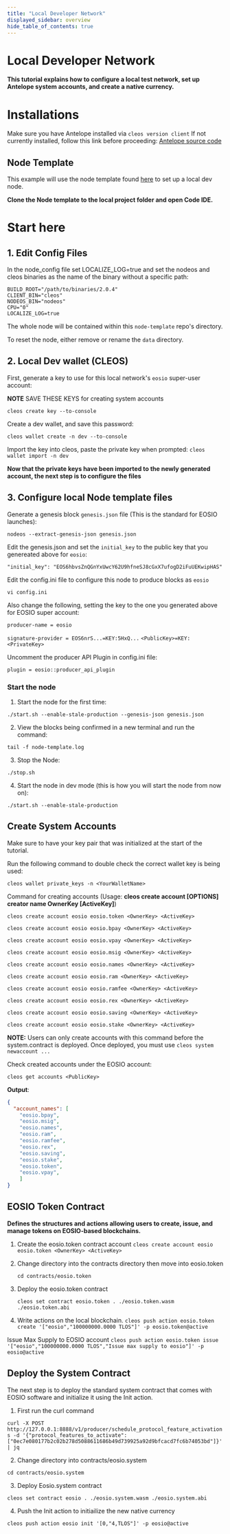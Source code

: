 ```yaml
---
title: "Local Developer Network"
displayed_sidebar: overview
hide_table_of_contents: true
---
```


# Local Developer Network 
__This tutorial explains how to configure a local test network, set up Antelope system accounts, and create a native currency.__

# Installations
Make sure you have Antelope installed via ```cleos version client``` 
If not currently installed, follow this link before proceeding: [Antelope source code](https://github.com/AntelopeIO/leap)

## Node Template
This example will use the node template found [here](https://github.com/telosnetwork/node-template) to set up a local dev node. 

__Clone the Node template to the local project folder and open Code IDE.__


# Start here

## 1. Edit Config Files
In the node_config file set LOCALIZE_LOG=true and set the nodeos and cleos binaries as the name of the binary without a specific path:

```
BUILD_ROOT="/path/to/binaries/2.0.4"
CLIENT_BIN="cleos"
NODEOS_BIN="nodeos"
CPU="0"
LOCALIZE_LOG=true
```
The whole node will be contained within this ```node-template``` repo's directory.

To reset the node, either remove or rename the ```data``` directory.

## 2. Local Dev wallet (CLEOS)
First, generate a key to use for this local network's ```eosio``` super-user account:

**NOTE** SAVE THESE KEYS for creating system accounts

```cleos create key --to-console ```

Create a dev wallet, and save this password: 

```cleos wallet create -n dev --to-console```


Import the key into cleos, paste the private key when prompted:
```cleos wallet import -n dev```


__Now that the private keys have been imported to the newly generated account, the next step is to configure the files__

## 3. Configure local Node template files 

Generate a genesis block ```genesis.json``` file (This is the standard for EOSIO launches):

``` nodeos --extract-genesis-json genesis.json ```

Edit the genesis.json and set the ```initial_key``` to the public key that you genereated above for ```eosio```: 

```"initial_key": "EOS6hbvsZnQGnYxUwcY62U9hfneSJ8cGxX7ufogD2iFuUEKwipHAS"```


Edit the config.ini file to configure this node to produce blocks as ```eosio```

```vi config.ini```

Also change the following, setting the key to the one you generated above for EOSIO super account:

```producer-name = eosio```

```signature-provider = EOS6nrS...=KEY:5HxQ...``` ```<PublicKey>=KEY:<PrivateKey>```

Uncomment the producer API Plugin in config.ini file:

```plugin = eosio::producer_api_plugin```

### Start the node
1. Start the node for the first time:

```./start.sh --enable-stale-production --genesis-json genesis.json```

2. View the blocks being confirmed in a new terminal and run the command:

```tail -f node-template.log```

3. Stop the Node:

```./stop.sh```

4. Start the node in dev mode (this is how you will start the node from now on):

```./start.sh --enable-stale-production```


## Create System Accounts
Make sure to have your key pair that was initialized at the start of the tutorial.

Run the following command to double check the correct wallet key is being used:

```cleos wallet private_keys -n <YourWalletName>```

Command for creating accounts (Usage: **cleos create account [OPTIONS] creator name OwnerKey [ActiveKey]**)


```cleos create account eosio eosio.token <OwnerKey> <ActiveKey>```

```cleos create account eosio eosio.bpay <OwnerKey> <ActiveKey>```

```cleos create account eosio eosio.vpay <OwnerKey> <ActiveKey>```

```cleos create account eosio eosio.msig <OwnerKey> <ActiveKey>```

```cleos create account eosio eosio.names <OwnerKey> <ActiveKey>```

```cleos create account eosio eosio.ram <OwnerKey> <ActiveKey>```

```cleos create account eosio eosio.ramfee <OwnerKey> <ActiveKey>```

```cleos create account eosio eosio.rex <OwnerKey> <ActiveKey>```

```cleos create account eosio eosio.saving <OwnerKey> <ActiveKey>```

```cleos create account eosio eosio.stake <OwnerKey> <ActiveKey>```

**NOTE:** Users can only create accounts with this command before the system.contract is deployed. Once deployed, you must use ```cleos system newaccount ...```

Check created accounts under the EOSIO account:

```cleos get accounts <PublicKey>```

**Output**: 
```json
{  
  "account_names": [  
    "eosio.bpay",  
    "eosio.msig",  
    "eosio.names",  
    "eosio.ram",  
    "eosio.ramfee",  
    "eosio.rex",  
    "eosio.saving",  
    "eosio.stake",  
    "eosio.token",  
    "eosio.vpay",  
    ]
}
```

## EOSIO Token Contract
__Defines the structures and actions allowing users to create, issue, and manage tokens on EOSIO-based blockchains.__
1. Create the eosio.token contract account
    ```cleos create account eosio eosio.token <OwnerKey> <ActiveKey>```

2. Change directory into the contracts directory then move into eosio.token

    ```cd contracts/eosio.token```
3. Deploy the eosio.token contract   

    ```cleos set contract eosio.token . ./eosio.token.wasm ./eosio.token.abi```  

4. Write actions on the local blockchain. 
```cleos push action eosio.token create '["eosio","100000000.0000 TLOS"]' -p eosio.token@active```

Issue Max Supply to EOSIO account
```cleos push action eosio.token issue '["eosio","100000000.0000 TLOS","Issue max supply to eosio"]' -p eosio@active```


## Deploy the System Contract 
The next step is to deploy the standard system contract that comes with EOSIO software and initialize it using the Init action. 

1. First run the curl command

```curl -X POST http://127.0.0.1:8888/v1/producer/schedule_protocol_feature_activations -d '{"protocol_features_to_activate": ["0ec7e080177b2c02b278d5088611686b49d739925a92d9bfcacd7fc6b74053bd"]}' | jq```

2. Change directory into contracts/eosio.system  

```cd contracts/eosio.system```

3. Deploy Eosio.system contract

```cleos set contract eosio . ./eosio.system.wasm ./eosio.system.abi```

4. Push the Init action to initiailize the new native currency

```cleos push action eosio init '[0,"4,TLOS"]' -p eosio@active```



